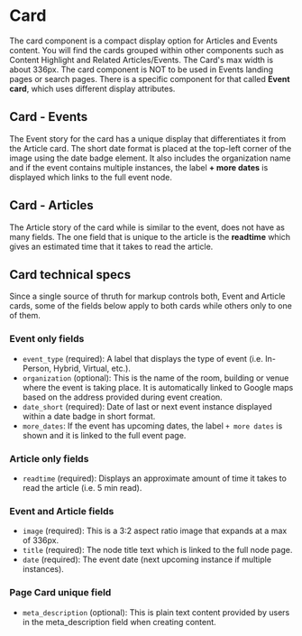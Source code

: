
<Meta of={CardStories} />

# Card

The card component is a compact display option for Articles and Events content.
You will find the cards grouped within other components such as Content Highlight
and Related Articles/Events. The Card's max width is about 336px.
The card component is NOT to be used in Events landing pages or search pages.  There
is a specific component for that called **Event card**, which uses different display attributes.

## Card - Events

The Event story for the card has a unique display that differentiates it from the Article card.
The short date format is placed at the top-left corner of the image using the date badge element.
It also includes the organization name and if the event contains multiple instances, the label
**+ more dates** is displayed which links to the full event node.

<Canvas of={CardStories.EventCard} />

## Card - Articles

The Article story of the card while is similar to the event, does not have as many fields. The one field that
is unique to the article is the **readtime** which gives an estimated time that it takes to read the article.

<Canvas of={CardStories.ArticleCard} />

## Card technical specs

Since a single source of thruth for markup controls both, Event and Article cards, some of the fields below
apply to both cards while others only to one of them.

### Event only fields

* `event_type` (required): A label that displays the type of event (i.e. In-Person, Hybrid, Virtual, etc.).
* `organization` (optional): This is the name of the room, building or venue where the event is taking place.  It is automatically linked to Google maps based on the address provided during event creation.
* `date_short` (required): Date of last or next event instance displayed within a date badge in short format.
* `more_dates`: If the event has upcoming dates, the label `+ more dates` is shown and it is linked to the full event page.

### Article only fields

* `readtime` (required): Displays an approximate amount of time it takes to read the article (i.e. 5 min read).

### Event and Article fields

* `image` (required): This is a 3:2 aspect ratio image that expands at a max of 336px.
* `title` (required): The node title text which is linked to the full node page.
* `date` (required): The event date (next upcoming instance if multiple instances).

### Page Card unique field

* `meta_description` (optional): This is plain text content provided by users in the meta_description field when creating content.
